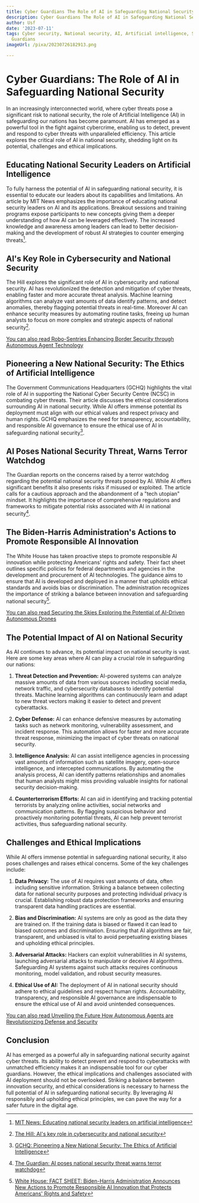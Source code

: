 ```yaml
---
title: Cyber Guardians The Role of AI in Safeguarding National Security
description: Cyber Guardians The Role of AI in Safeguarding National Security
author: Usf
date: '2023-07-11'
tags: Cyber security, National security, AI, Artificial intelligence, Safeguarding,
  Guardians
imageUrl: /pixa/20230726182913.png

---
```

# Cyber  Guardians: The Role of AI in Safeguarding National  Security

In an increasingly interconnected world, where cyber threats pose a significant risk to national security, the role of Artificial Intelligence (AI) in safeguarding our nations has become  paramount.  AI has emerged  as a powerful tool in the fight against cybercrime, enabling us to detect, prevent and respond to cyber threats with unparalleled efficiency. This article  explores the critical  role of AI in national security, shedding light on its potential, challenges and ethical implications.

## Educating National  Security Leaders on Artificial Intelligence

To fully harness the potential of  AI in safeguarding national security, it is essential to educate our leaders about its capabilities and limitations. An article by MIT News emphasizes the importance of educating national security leaders on AI and its applications. Breakout sessions and training programs expose participants  to new concepts giving them a deeper understanding of how AI can be leveraged effectively. The increased knowledge and awareness among leaders can lead to better  decision-making and the development of robust AI strategies to counter emerging threats[^1].

## AI's Key Role in Cybersecurity and National  Security

The Hill explores  the significant role of AI in  cybersecurity and national security. AI has revolutionized  the detection and mitigation of  cyber threats,  enabling faster and more accurate threat analysis. Machine learning algorithms can analyze vast  amounts  of data identify patterns, and detect anomalies, thereby flagging potential threats in real-time. Moreover AI can enhance security measures by automating routine tasks, freeing up human analysts to focus on more complex and strategic aspects of national security[^2].

[You can also read Robo-Sentries Enhancing Border Security through  Autonomous Agent Technology](Robo-Sentries%20Enhancing%20Border%20Security%20through%20Autonomous%20Agent%20Technology)


## Pioneering a New National Security: The Ethics of  Artificial Intelligence

The Government Communications Headquarters (GCHQ) highlights the  vital role of AI in supporting  the National  Cyber  Security Centre  (NCSC) in combating cyber threats. Their article  discusses the ethical considerations surrounding AI in national security. While AI offers immense potential its deployment must align with  our ethical values and respect privacy and human rights. GCHQ emphasizes the need  for  transparency, accountability, and responsible AI governance to ensure the ethical use of AI in safeguarding national security[^3].

## AI Poses National Security Threat, Warns Terror Watchdog

The Guardian reports  on the concerns raised by a  terror watchdog regarding the potential national security threats posed by AI. While AI offers  significant  benefits it also presents risks if misused or  exploited. The article calls for a cautious approach and the  abandonment of a "tech utopian" mindset. It highlights the importance of comprehensive regulations and frameworks to mitigate potential risks associated with AI in national security[^4].

## The Biden-Harris Administration's Actions to Promote Responsible AI Innovation

The White House has taken  proactive steps to promote responsible AI innovation while protecting Americans' rights and safety. Their fact sheet outlines specific policies  for federal departments and agencies in the development and procurement of AI technologies. The guidance aims to ensure that  AI is  developed and deployed in a manner  that upholds ethical standards  and  avoids  bias  or discrimination. The administration recognizes  the importance of striking a balance between innovation and safeguarding national security[^5].

[You  can also read Securing the Skies Exploring  the Potential of AI-Driven Autonomous Drones](Securing%20the%20Skies%20Exploring%20the%20Potential%20of%20AI-Driven%20Autonomous%20Drones)


## The Potential Impact of AI on National Security

As  AI continues to advance, its potential impact on national security is vast. Here are some key areas where AI can play a crucial role in safeguarding our  nations:

1. **Threat Detection and Prevention:**  AI-powered  systems can analyze massive amounts of data from various sources  including social media, network traffic, and cybersecurity databases to identify  potential  threats.  Machine learning algorithms can continuously learn and adapt to new threat vectors  making it easier to detect and prevent cyberattacks.

2. **Cyber Defense:** AI  can enhance defensive measures by automating tasks such as network monitoring,  vulnerability assessment, and incident response. This  automation allows for faster  and more accurate threat response, minimizing  the impact of cyber threats on national security.

3. **Intelligence Analysis:** AI can assist intelligence agencies in processing vast amounts of information such as satellite imagery, open-source intelligence, and intercepted communications. By automating the analysis process, AI can  identify patterns relationships and anomalies that  human analysts might  miss providing valuable insights for  national security decision-making.

4. **Counterterrorism Efforts:** AI can aid in identifying and tracking potential terrorists by  analyzing online activities, social networks and communication patterns. By flagging  suspicious behavior and proactively monitoring potential threats,  AI can help prevent terrorist activities, thus safeguarding national security.

## Challenges and Ethical Implications

While AI offers immense potential in  safeguarding national security,  it also poses challenges and raises ethical concerns. Some of the key challenges include:

1. **Data Privacy:** The use of AI requires vast amounts of data, often including sensitive information. Striking a balance between  collecting data for national  security purposes  and protecting individual privacy is crucial. Establishing robust data protection frameworks and ensuring transparent data handling  practices are essential.

2. **Bias  and Discrimination:** AI  systems are only as  good as the data they are trained  on. If the training data is biased or flawed it can lead to biased outcomes and discrimination. Ensuring that AI  algorithms  are  fair, transparent, and unbiased is vital to avoid perpetuating existing biases and upholding ethical principles.

3. **Adversarial Attacks:** Hackers can  exploit vulnerabilities in AI systems, launching adversarial attacks to manipulate or deceive AI algorithms. Safeguarding AI systems  against such attacks requires continuous monitoring, model  validation, and robust security measures.

4. **Ethical Use of  AI:** The deployment of AI in national security should adhere  to  ethical guidelines  and respect human rights. Accountability, transparency, and responsible AI governance are indispensable  to ensure the  ethical use of AI  and avoid unintended consequences.

[You can also read Unveiling the Future  How  Autonomous Agents are Revolutionizing Defense and Security](Unveiling%20the%20Future%20How%20Autonomous%20Agents%20are%20Revolutionizing%20Defense%20and%20Security)


## Conclusion

AI has emerged as a powerful ally in safeguarding national security  against  cyber  threats. Its ability to detect prevent and respond  to cyberattacks with unmatched efficiency makes it an indispensable tool for  our cyber guardians. However, the  ethical implications and challenges associated with  AI deployment should not be overlooked. Striking a balance between innovation security, and ethical  considerations is necessary to harness the full  potential of AI in safeguarding national security. By leveraging AI responsibly and upholding ethical principles,  we can pave  the way for a safer future in the digital age.

[^1]: [MIT News: Educating  national security leaders on artificial intelligence](https://news.mit.edu/2023/educating-national-security-leaders-ai-0630)
[^2]: [The Hill: AI's key role in cybersecurity and national security](https://thehill.com/opinion/congress-blog/4003351-ais-key-role-in-cybersecurity-and-national-security/)
[^3]: [GCHQ: Pioneering a  New National Security: The Ethics of Artificial Intelligence](https://www.gchq.gov.uk/artificial-intelligence/accessible-version.html)
[^4]: [The Guardian: AI poses national security threat warns terror watchdog](https://www.theguardian.com/technology/2023/jun/04/ai-poses-national-security-threat-warns-terror-watchdog)
[^5]: [White House: FACT SHEET:  Biden-Harris Administration Announces New Actions to Promote Responsible AI Innovation that Protects Americans' Rights and Safety](https://www.whitehouse.gov/ostp/news-updates/2023/05/04/fact-sheet-biden-harris-administration-announces-new-actions-to-promote-responsible-ai-innovation-that-protects-americans-rights-and-safety/)